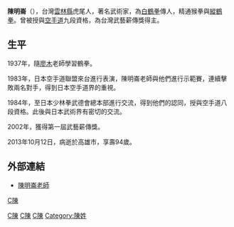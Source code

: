 {{Infobox sportsperson
| honorific_prefix          = 
| name                      = 陳明崙
| honorific_suffix          = 
| image                     = 
| image_size                = 
| alt                       = 
| caption                   = 
| headercolor               = 
| real_name                 = 
| native_name               = 
| native_name_lang          = 
| romanizedname             = 
| english_name              = 
| birth_name                = 
| nickname                  = 
| nationality               = 
| ethnicity                 = 
| hometown                  = 
| citizenship               = 
| birth_date                = 1921年
| birth_place               = {{TWN-JPN}}臺南州虎尾郡
| death_date                = {{Death date and age|2013|10|12|1921}}
| death_place               = 
| resting_place             = 
| resting_place_coordinates = 
| monuments                 = 
| residence                 = 
| education                 = 
| alma_mater                = 
| occupation                = 
| years_active              = 1937 - 2004
| employer                  = 
| agent                     = 
| height                    = 
| weight                    = 
| spouse                    = 
| life_partner              = 
| other_interests           = 
| website                   = 
| module                    = 
| country                   = 
| sport                     = 空手道、武術
| disability                = 
| disability_class          = 
| rank                      = 
| event                     = 
| universityteam            = 
| collegeteam               = 
| league                    = 
| league_type               = 
| club                      = 
| team                      = 
| turnedpro                 = 
| partner                   = 
| former_partner            = 
| coach                     = 林淮渠
| retired                   = 
| coaching                  = 
| module2                   = 
| worlds                    = 
| regionals                 = 
| nationals                 = 
| olympics                  = 
| paralympics               = 
| highestranking            = 
| pb                        = 
| medaltemplates            = 
| show-medals               = 
| module3                   = 
| updated                   = 2016年10月20日
}}
'''陳明崙'''（{{bd|1921年||2013年|10月12日}}），台灣[[雲林縣|雲林縣]]虎尾人，著名武術家，為[[白鶴拳|白鶴拳]]傳人，精通猴拳與[[縱鶴拳|縱鶴拳]]。曾被授與[[空手道|空手道]]九段資格，為台灣武藝薪傳獎得主。
==生平==
1937年，隨[[廖木|廖木]]老師學習鶴拳。

1983年，日本空手道聯盟來台進行表演，陳明崙老師與他們進行示範賽，連續擊敗兩名對手，得到日本空手道界的重視。

1984年，至日本少林拳武德會總本部進行交流，得到他們的認同，授與空手道八段資格。此後與日本武術界有密切的交流。

2002年，獲得第一屆武藝薪傳獎。

2013年10月12日，病逝於高雄市，享壽94歲。

==外部連結==
*[https://web.archive.org/web/20090411122239/http://www.kongfu.org/Chinese/Master_martials/master_1.htm 陳明崙老師]
{{台灣人物小作品}}
[[Category:台灣武術家|C陳]]
[[category:空手道|C陳]]
[[Category:虎尾人|C陳]]
[[Category:2013年逝世|C陳]]
[[Category:陳姓|Category:陳姓]]